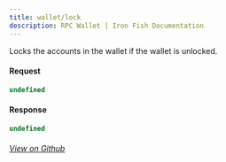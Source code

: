 ```yaml
---
title: wallet/lock
description: RPC Wallet | Iron Fish Documentation
---
```


Locks the accounts in the wallet if the wallet is unlocked.

#### Request

```ts
undefined
```

#### Response

```ts
undefined
```

###### [View on Github](https://github.com/iron-fish/ironfish/blob/master/ironfish/src/rpc/routes/wallet/lock.ts)